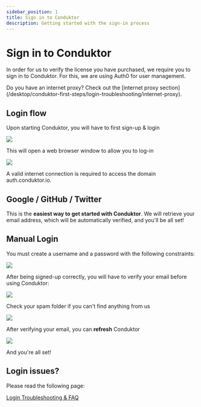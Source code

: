 ```yaml
---
sidebar_position: 1
title: Sign in to Conduktor
description: Getting started with the sign-in process
---
```


# Sign in to Conduktor

In order for us to verify the license you have purchased, we require you to sign in to Conduktor. For this, we are using Auth0 for user management.&#x20;

<Info>
Do you have an internet proxy? Check out the
[internet proxy section](/desktop/conduktor-first-steps/login-troubleshooting/internet-proxy).
</Info>

## Login flow

Upon starting Conduktor, you will have to first sign-up & login

![](<../../assets/image (32).png>)

This will open a web browser window to allow you to log-in&#x20;

![](../../assets/screen-shot-2020-04-08-at-10.23.15.png)

A valid internet connection is required to access the domain auth.conduktor.io.&#x20;

## Google / GitHub / Twitter

This is the **easiest way to get started with Conduktor**. We will retrieve your email address, which will be automatically verified, and you'll be all set!&#x20;

## Manual Login

You must create a username and a password with the following constraints:

![](<../../assets/image (30).png>)

After being signed-up correctly, you will have to verify your email before using Conduktor:

![](<../../assets/image (1).png>)

Check your spam folder if you can't find anything from us

![](<../../assets/image (5).png>)

After verifying your email, you can **refresh** Conduktor

![](<../../assets/image (24).png>)

And you're all set!

## Login issues?

Please read the following page:

[Login Troubleshooting & FAQ](/desktop/conduktor-first-steps/login-troubleshooting)
